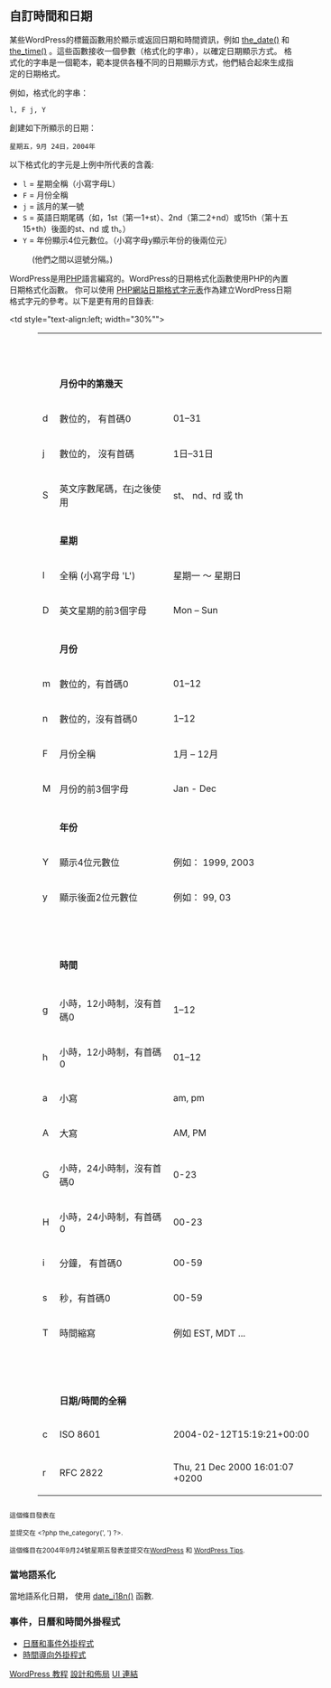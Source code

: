 {{Languages|
{{en|Formatting Date and Time}}
{{de|Formatierung von Datum und Uhrzeit}}
{{fr|Modifier_Date_et_Heure}}
{{ja|Formatting Date and Time}}
{{pt-br|Formatando Data e Hora}}
{{ru|Форматирование даты и времени}}
{{zh-cn|自定义时间和日期格式}}
{{zh-tw|自訂時間和日期}}
{{it|Formattare Data e Ora}}
{{ko|Formatting Date and Time}}
}}

==自訂時間和日期==

某些WordPress的標籤函數用於顯示或返回日期和時間資訊，例如 [[Template Tags/the date|the_date()]] 和 [[Template Tags/the time|the_time()]] 。這些函數接收一個參數（格式化的字串），以確定日期顯示方式。 格式化的字串是一個範本，範本提供各種不同的日期顯示方式，他們結合起來生成指定的日期格式。

例如，格式化的字串：

 l, F j, Y

創建如下所顯示的日期：

 星期五，9月 24日，2004年

以下格式化的字元是上例中所代表的含義: 

* <code>l</code> = 星期全稱（小寫字母L）
* <code>F</code> = 月份全稱
* <code>j</code> = 該月的某一號
* <code>S</code> = 英語日期尾碼（如，1st（第一1+st）、2nd（第二2+nd）或15th（第十五15+th）後面的st、nd 或 th。）
* <code>Y</code> = 年份顯示4位元數位。（小寫字母y顯示年份的後兩位元）
: (他們之間以逗號分隔。)

WordPress是用[[Glossary#PHP|PHP]]語言編寫的。WordPress的日期格式化函數使用PHP的內置日期格式化函數。 你可以使用 [http://php.net/date PHP網站日期格式字元表]作為建立WordPress日期格式字元的參考。以下是更有用的目錄表:

<table width="80%" border="0" cellspacing="0" cellpadding="0"  style="margin-left:10%; margin-bottom:5%; font-size: normal" bgcolor="transparent">
<tr>
<td  width="5%">&nbsp;</td>
<td  width="40%">&nbsp;</td>
<td style="text-align:left; width="30%"">&nbsp;</td>
</tr>
<tr>
<td ></td>
<td style="width:0"><strong>月份中的第幾天</strong></td>
<td style="width:0"></td>
</tr>
<tr><td > d</td>
<td >數位的， 有首碼0 </td>
<td >01&ndash;31</td>
</tr>
<tr><td > j</td>
<td >數位的， 沒有首碼</td>
<td >1日&ndash;31日</td>
</tr>
<tr><td >S </td>
<td >英文序數尾碼，在j之後使用</td>
<td >st、 nd、rd 或 th</td>
</tr>
<tr>
<td ></td>
<td ></td>
<td ></td></tr>
<tr>
<td ></td>
<td ><strong>星期</strong></td>
<td ></td></tr>
<tr><td >l </td>
<td >全稱&nbsp;(小寫字母 'L')</td>
<td >星期一 ～ 星期日</td>
</tr>
<tr><td >D </td>
<td >英文星期的前3個字母</td>
<td >Mon &ndash; Sun</td></tr>
<tr>
<td ></td>
<td ></td>
<td ></td>
</tr>
<tr>
<td ></td>
<td ><strong>月份</strong></td>
<td ></td></tr>
<tr><td >m </td>
<td >數位的，有首碼0 </td>
<td >01&ndash;12</td></tr>
<tr><td >n </td>
<td >數位的，沒有首碼0 </td>
<td >1&ndash;12</td></tr>
<tr><td >F </td>
<td >月份全稱</td>
<td >1月 &ndash; 12月 </td>
</tr>
<tr><td >M </td>
<td >月份的前3個字母</td>
<td >Jan - Dec</td></tr>
<tr>
<td ></td>
<td ></td>
<td ></td></tr>
<tr>
<td ></td>
<td ><strong>年份</strong></td>
<td ></td></tr>
<tr>
<td >Y </td>
<td >顯示4位元數位</td>
<td >例如： 1999, 2003</td>
</tr>
<tr><td >y </td>
<td >顯示後面2位元數位</td>
<td >例如： 99, 03</td>
</tr>
<tr>
<td >&nbsp;</td>
<td ></td>
<td ></td>
</tr>
<tr>
<td ></td>
<td ><strong>時間</strong></td>
<td ></td></tr>
<tr>
<td ></td>
<td ></td>
<td ></td>
</tr>
<tr>
<td >g </td>
<td >小時，12小時制，沒有首碼0 </td>
<td >1&ndash;12</td>
</tr>
<tr>
<td >h </td>
<td >小時，12小時制，有首碼0  </td>
<td >01&ndash;12</td>
</tr>
<tr>
<td >a </td>
<td >小寫</td>
<td >am, pm</td>
</tr>
<tr>
<td >A </td>
<td >大寫</td>
<td >AM, PM</td></tr>
<tr><td >G </td>
<td >小時，24小時制，沒有首碼0</td>
<td >0-23</td></tr>
<tr><td >H </td>
<td >小時，24小時制，有首碼0</td>
<td >00-23</td></tr>
<tr><td >i </td>
<td >分鐘， 有首碼0 </td>
<td >00-59</td></tr>
<tr><td >s </td>
<td >秒，有首碼0 </td>
<td >00-59</td></tr>
<tr><td >T </td>
<td >時間縮寫 </td>
<td >例如 EST, MDT ...</td></tr>
<tr>
<td >&nbsp;</td>
<td ></td>
<td ></td>
</tr>
<tr>
<td ></td>
<td ><strong>日期/時間的全稱</strong></td>
<td ></td>
</tr>
<tr>
<td >c </td>
<td >ISO 8601</td>
<td>2004-02-12T15:19:21+00:00</td>
</tr>
<tr>
<td >r </td>
<td >RFC 2822</td>
<td >Thu, 21 Dec 2000 16:01:07 +0200</td>
</tr>
</table>


<p class="postmetadata alt"><small>這個條目發表在 <?php the_time('l, F jS, Y') ?> 並提交在
<?php the_category(', ') ?>.</small></p>

<p class="postmetadata alt"><small>這個條目在2004年9月24號星期五發表並提交在<u>WordPress</u> 和 <u>WordPress Tips</u>.</small></p>


===當地語系化===

當地語系化日期， 使用 [[Function_Reference/date_i18n|date_i18n()]] 函數.

===事件，日曆和時間外掛程式===
* [[Plugins/Calendar_Event|日曆和事件外掛程式]]
* [[Plugins/Time|時間導向外掛程式]]

[[Category:zh-tw:Design and Layout|WordPress 教程]]
[[Category:zh-tw:Design and Layout|設計和佈局]]
[[Category:zh-tw:UI Link|UI 連結]]